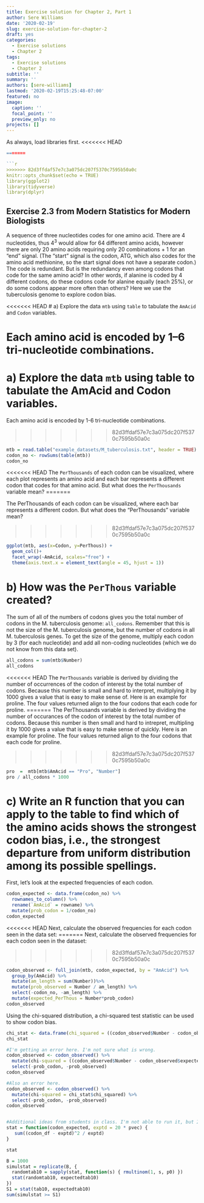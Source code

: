 ```yaml
---
title: Exercise solution for Chapter 2, Part 1
author: Sere Williams
date: '2020-02-19'
slug: exercise-solution-for-chapter-2
draft: yes
categories:
  - Exercise solutions
  - Chapter 2
tags:
  - Exercise solutions
  - Chapter 2
subtitle: ''
summary: ''
authors: [sere-williams]
lastmod: '2020-02-19T15:25:48-07:00'
featured: no
image:
  caption: ''
  focal_point: ''
  preview_only: no
projects: []
---
```

As always, load libraries first.
<<<<<<< HEAD
```r
=======

```r
>>>>>>> 82d3ffdaf57e7c3a075dc207f5370c7595b50a0c
knitr::opts_chunk$set(echo = TRUE)
library(ggplot2)
library(tidyverse)
library(dplyr)
```

## Exercise 2.3 from Modern Statistics for Modern Biologists

A sequence of three nucleotides codes for one amino acid. There are 4 nucleotides, thus $4^3$ would allow for 64 different amino acids, however there are only 20 amino acids requiring only 20 combinations + 1 for an "end" signal. (The "start" signal is the codon, ATG, which also codes for the amino acid methionine, so the start signal does not have a separate codon.) The code is redundant. But is the redundancy even among codons that code for the same amino acid? In other words, if alanine is coded by 4 different codons, do these codons code for alanine equally (each 25%), or do some codons appear more often than others? Here we use the tuberculosis genome to explore codon bias. 

<<<<<<< HEAD
# a) Explore the data `mtb` using `table` to tabulate the `AmAcid` and `Codon` variables.

Each amino acid is encoded by 1--6 tri-nucleotide combinations. 
=======
# a) Explore the data `mtb` using table to tabulate the AmAcid and Codon variables.

Each amino acid is encoded by 1-6 tri-nucleotide combinations. 

>>>>>>> 82d3ffdaf57e7c3a075dc207f5370c7595b50a0c
```r
mtb = read.table("example_datasets/M_tuberculosis.txt", header = TRUE)
codon_no <- rowSums(table(mtb))
codon_no
```
<<<<<<< HEAD
The `PerThousands` of each codon can be visualized, where each plot represents an amino acid and each bar represents a different codon that codes for that amino acid. But what does the `PerThousands` variable mean?
=======

The PerThousands of each codon can be visualized, where each bar represents a different codon. But what does the "PerThousands" variable mean?

>>>>>>> 82d3ffdaf57e7c3a075dc207f5370c7595b50a0c
```r
ggplot(mtb, aes(x=Codon, y=PerThous)) +
  geom_col()+
  facet_wrap(~AmAcid, scales="free") +
  theme(axis.text.x = element_text(angle = 45, hjust = 1))
```

# b) How was the `PerThous` variable created?

The sum of all of the numbers of codons gives you the total number of codons in the M. tuberculosis genome: `all_codons`. Remember that this is not the size of the M. tuberculosis genome, but the number of codons in all M. tuberculosis genes. To get the size of the genome, multiply each codon by 3 (for each nucleotide) and add all non-coding nucleotides (which we do not know from this data set).

```r
all_codons = sum(mtb$Number)
all_codons
```

<<<<<<< HEAD
The `PerThousands` variable is derived by dividing the number of occurrences of the codon of interest by the total number of codons. Because this number is small and hard to interpret, multiplying it by 1000 gives a value that is easy to make sense of. Here is an example for proline. The four values returned align to the four codons that each code for proline. 
=======
The PerThousands variable is derived by dividing the number of occurances of the codon of interest by the total number of codons. Because this number is then small and hard to intrepret, multipling it by 1000 gives a value that is easy to make sense of quickly. Here is an example for proline. The four values returned align to the four codons that each code for proline. 

>>>>>>> 82d3ffdaf57e7c3a075dc207f5370c7595b50a0c
```r
pro  =  mtb[mtb$AmAcid == "Pro", "Number"]
pro / all_codons * 1000
```

# c) Write an R function that you can apply to the table to find which of the amino acids shows the strongest codon bias, i.e., the strongest departure from uniform distribution among its possible spellings.

First, let's look at the expected frequencies of each codon. 

```r
codon_expected <- data.frame(codon_no) %>%
  rownames_to_column() %>%
  rename(`AmAcid` = rowname) %>%
  mutate(prob_codon = 1/codon_no)
codon_expected
```

<<<<<<< HEAD
Next, calculate the observed frequencies for each codon seen in the data set:
=======
Next, calculate the observed frequencies for each codon seen in the dataset:

>>>>>>> 82d3ffdaf57e7c3a075dc207f5370c7595b50a0c
```r
codon_observed <- full_join(mtb, codon_expected, by = "AmAcid") %>%
  group_by(AmAcid) %>%
  mutate(am_length = sum(Number))%>%
  mutate(prob_observed = Number / am_length) %>%
  select(-codon_no, -am_length) %>%
  mutate(expected_PerThous = Number*prob_codon)
codon_observed
```

Using the chi-squared distribution, a chi-squared test statistic can be used to show codon bias. 

```r
chi_stat <- data.frame(chi_squared = ((codon_observed$Number - codon_observed$expected_PerThous)^2)/(codon_observed$expected_PerThous))
chi_stat

#I'm getting an error here. I'm not sure what is wrong.
codon_observed <- codon_observed() %>%
  mutate(chi-squared = ((codon_observed$Number - codon_observed$expected_PerThous)^2)/(codon_observed$expected_PerThous)) %>% 
  select(-prob_codon, -prob_observed)
codon_observed

#Also an error here. 
codon_observed <- codon_observed() %>%
  mutate(chi-squared = chi_stat$chi_squared) %>% 
  select(-prob_codon, -prob_observed)
codon_observed


#Additional ideas from students in class. I'm not able to run it, but I like the idea of using a function.  
stat = function(codon_expected, exptd = 20 * pvec) {
   sum((codon_df - exptd)^2 / exptd)
}

stat

B = 1000
simulstat = replicate(B, {
  randomtab10 = sapply(stat, function(s) { rmultinom(1, s, p0) })
  stat(randomtab10, expectedtab10)
})
S1 = stat(tab10, expectedtab10)
sum(simulstat >= S1)
```